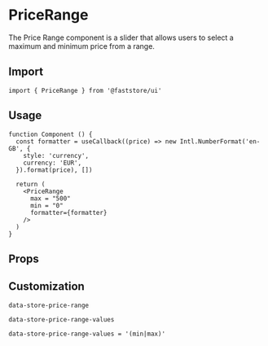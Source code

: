 
# PriceRange

The Price Range component is a slider that allows users to select a maximum and minimum price from a range.

## Import

```tsx
import { PriceRange } from '@faststore/ui'
```

## Usage

```tsx live
function Component () {
  const formatter = useCallback((price) => new Intl.NumberFormat('en-GB', {
    style: 'currency',
    currency: 'EUR',
  }).format(price), [])

  return (
    <PriceRange
      max = "500"
      min = "0"
      formatter={formatter}
    />
  )
}
```

## Props

<PropsSection name="PriceRange" />

## Customization

`data-store-price-range`

`data-store-price-range-values`

`data-store-price-range-values = '(min|max)'`
